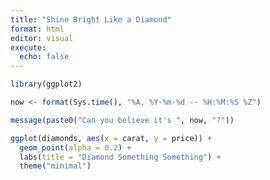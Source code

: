 ```yaml
---
title: "Shine Bright Like a Diamond"
format: html
editor: visual
execute:
  echo: false
---
```


```r
library(ggplot2)

now <- format(Sys.time(), "%A, %Y-%m-%d -- %H:%M:%S %Z")

message(paste0("Can you believe it's ", now, "?"))

ggplot(diamonds, aes(x = carat, y = price)) +
  geom_point(alpha = 0.2) +
  labs(title = "Diamond Something Something") +
  theme("minimal")
```
